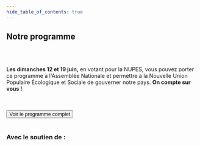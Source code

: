 ```yaml
---
hide_table_of_contents: true
---
```



## Notre programme

<CompareProgram />

<br />
<br />

**Les dimanches 12 et 19 juin,** en votant pour la NUPES, vous pouvez porter ce programme à l'Assemblée Nationale et permettre à la Nouvelle Union Populaire Écologique et Sociale de gouverner notre pays. **On compte sur vous !**

<br />
<br />

<div className="btn-container">
  <Button as="a" href="programme/index" variant="primary">
    Voir le programme complet
  </Button>
</div>
<br />

### Avec le soutien de :

<LogoSoup />
